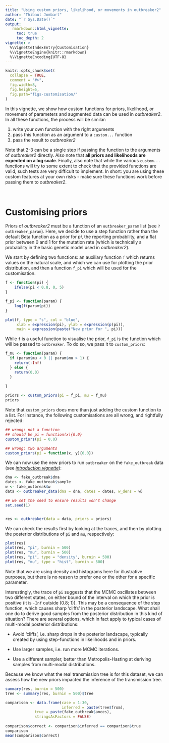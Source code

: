 ```yaml
---
title: "Using custom priors, likelihood, or movements in outbreaker2"
author: "Thibaut Jombart"
date: "`r Sys.Date()`"
output:
   rmarkdown::html_vignette:
     toc: true
     toc_depth: 2
vignette: >
  %\VignetteIndexEntry{Customisation}
  %\VignetteEngine{knitr::rmarkdown}
  %\VignetteEncoding{UTF-8}
---
```




```r
knitr::opts_chunk$set(
  collapse = TRUE,
  comment = "#>", 
  fig.width=8, 
  fig.height=5, 
  fig.path="figs-customisation/"
)
```


In this vignette, we show how custom functions for priors, likelihood, or
movement of parameters and augmented data can be used in *outbreaker2*. In all
these functions, the process will be similar:

1. write your own function with the right arguments
2. pass this function as an argument to a `custom...` function
3. pass the result to *outbreaker2*

Note that 2-3 can be a single step if passing the function to the arguments of
*outbreaker2* directly. Also note that **all priors and likelihoods are expected
on a log scale**. Finally, also note that while the various `custom...`
functions will try to some extent to check that the provided functions are
valid, such tests are very difficult to implement. In short: you are using these
custom features at your own risks - make sure these functions work before
passing them to *outbreaker2*.




<br>

# Customising priors

Priors of *outbreaker2* must be a function of an `outbreaker_param` list (see
`?outbreaker_param`). Here, we decide to use a step function rather than the
default Beta function as a prior for *pi*, the reporting probability, and a flat prior between 0 and 1 for the mutation rate (which is technically a probability in the basic genetic model used in *outbreaker2*).


We start by defining two functions: an auxiliary function `f` which returns
values on the natural scale, and which we can use for plotting the prior
distribution, and then a function `f_pi` which will be used for the
customisation.

```r
f <- function(pi) {
    ifelse(pi < 0.8, 0, 5)
}

f_pi <- function(param) { 
    log(f(param$pi))
}

plot(f, type = "s", col = "blue", 
     xlab = expression(pi), ylab = expression(p(pi)), 
     main = expression(paste("New prior for ", pi)))

```


While `f` is a useful function to visualise the prior, `f_pi` is the function
which will be passed to `outbreaker`. To do so, we pass it to `custom_priors`:

```r
f_mu <- function(param) {
  if (param$mu < 0 || param$mu > 1) {
    return(-Inf)
  } else {
    return(0.0)
  }
  
}

priors <- custom_priors(pi = f_pi, mu = f_mu)
priors

```

Note that `custom_priors` does more than just adding the custom function to a
list. For instance, the following customisations are all wrong, and rightfully
rejected:

```r

## wrong: not a function
## should be pi = function(x){0.0}
custom_priors(pi = 0.0)

## wrong: two arguments
custom_priors(pi = function(x, y){0.0})

```

We can now use the new priors to run `outbreaker` on the `fake_outbreak` data (see [*introduction vignette*](introduction.html)):

```r

dna <- fake_outbreak$dna
dates <- fake_outbreak$sample
w <- fake_outbreak$w
data <- outbreaker_data(dna = dna, dates = dates, w_dens = w)

## we set the seed to ensure results won't change
set.seed(1)


res <- outbreaker(data = data, priors = priors)

```

We can check the results first by looking at the traces, and then by plotting
the posterior distributions of `pi` and `mu`, respectively:

```r

plot(res)
plot(res, "pi", burnin = 500)
plot(res, "mu", burnin = 500)
plot(res, "pi", type = "density", burnin = 500)
plot(res, "mu", type = "hist", burnin = 500)

```

Note that we are using density and histograms here for illustrative purposes,
but there is no reason to prefer one or the other for a specific
parameter.


Interestingly, the trace of `pi` suggests that the MCMC oscillates between two
different states, on either bound of the interval on which the prior is positive
(it is `-Inf` outside (0.8; 1)). This may be a consequence of the step function,
which causes sharp 'cliffs' in the posterior landscape. What shall one do to
derive good samples from the posterior distribution in this kind of situation?
There are several options, which in fact apply to typical cases of multi-modal
posterior distributions:

- Avoid 'cliffs', i.e. sharp drops in the posterior landscape, typically created
  by using step-functions in likelihoods and in priors.

- Use larger samples, i.e. run more MCMC iterations.

- Use a different sampler, better than Metropolis-Hasting at deriving samples
  from multi-modal distributions.


Because we know what the real transmission tree is for this dataset, we can
assess how the new priors impacted the inference of the transmission tree.

```r

summary(res, burnin = 500)
tree <- summary(res, burnin = 500)$tree

comparison <- data.frame(case = 1:30,
                       	 inferred = paste(tree$from),
			 true = paste(fake_outbreak$ances),
			 stringsAsFactors = FALSE)
			 
comparison$correct <- comparison$inferred == comparison$true
comparison
mean(comparison$correct)

```









